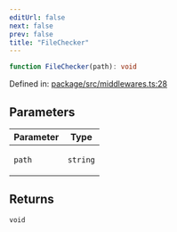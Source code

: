 ```yaml
---
editUrl: false
next: false
prev: false
title: "FileChecker"
---
```


```ts
function FileChecker(path): void
```

Defined in: [package/src/middlewares.ts:28](https://github.com/KingsBeCattz/ezdd/blob/0f600ba185b426f1ed870030a52eb2b1640838c6/package/src/middlewares.ts#L28)

## Parameters

<table>
<thead>
<tr>
<th>Parameter</th>
<th>Type</th>
</tr>
</thead>
<tbody>
<tr>
<td>

`path`

</td>
<td>

`string`

</td>
</tr>
</tbody>
</table>

## Returns

`void`
